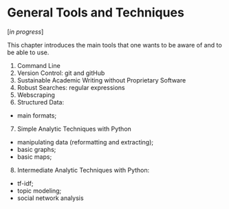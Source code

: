 # General Tools and Techniques

[*in progress*]

This chapter introduces the main tools that one wants to be aware of and to be able to use.

1. Command Line
2. Version Control: git and gitHub
3. Sustainable Academic Writing without Proprietary Software
4. Robust Searches: regular expressions
5. Webscraping
6. Structured Data:
  - main formats;
7. Simple Analytic Techniques with Python
  - manipulating data (reformatting and extracting); 
  - basic graphs;
  - basic maps;
8. Intermediate Analytic Techniques with Python:
  - tf-idf;
  - topic modeling;
  - social network analysis
